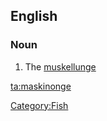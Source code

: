 ==English==

===Noun===
{{wikipedia|muskellunge}}
{{en-noun|maskinonge|pl2=maskinonges}}
#The [[muskellunge]]

[[Category:Fish]]

[[ta:maskinonge]]